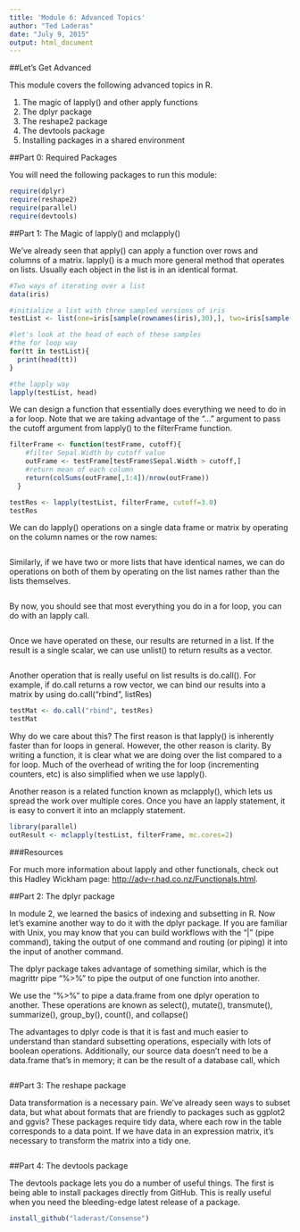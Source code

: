 ```yaml
---
title: 'Module 6: Advanced Topics'
author: "Ted Laderas"
date: "July 9, 2015"
output: html_document
---
```


##Let's Get Advanced

This module covers the following advanced topics in R.

  1. The magic of lapply() and other apply functions
  2. The dplyr package
  3. The reshape2 package
  4. The devtools package
  5. Installing packages in a shared environment

##Part 0: Required Packages

You will need the following packages to run this module:

```r
require(dplyr)
require(reshape2)
require(parallel)
require(devtools)
```

##Part 1: The Magic of lapply() and mclapply()

We've already seen that apply() can apply a function over rows and columns of a matrix. lapply() is a much more general method that operates on lists. Usually each object in the list is in an identical format.

```r
#Two ways of iterating over a list
data(iris)

#initialize a list with three sampled versions of iris
testList <- list(one=iris[sample(rownames(iris),30),], two=iris[sample(rownames(iris),30),], three=iris[sample(rownames(iris),30),])

#let's look at the head of each of these samples
#the for loop way
for(tt in testList){
  print(head(tt))
}

#the lapply way
lapply(testList, head)
```

We can design a function that essentially does everything we need to do in a for loop. Note that we are taking advantage of the "..." argument to pass the cutoff argument from lapply() to the filterFrame function.

```r
filterFrame <- function(testFrame, cutoff){
    #filter Sepal.Width by cutoff value
    outFrame <- testFrame[testFrame$Sepal.Width > cutoff,]
    #return mean of each column
    return(colSums(outFrame[,1:4])/nrow(outFrame))
  }

testRes <- lapply(testList, filterFrame, cutoff=3.0)
testRes
```

We can do lapply() operations on a single data frame or matrix by operating on the column names or the row names:

```r

```

Similarly, if we have two or more lists that have identical names, we can do operations on both of them by operating on the list names rather than the lists themselves.

```r

```

By now, you should see that most everything you do in a for loop, you can do with an lapply call.

```r

```

Once we have operated on these, our results are returned in a list. If the result is a single scalar, we can use unlist() to return results as a vector.

```r

```

Another operation that is really useful on list results is do.call(). For example, if do.call returns a row vector, we can bind our results into a matrix by using do.call("rbind", listRes)

```r
testMat <- do.call("rbind", testRes)
testMat
```

Why do we care about this? The first reason is that lapply() is inherently faster than for loops in general. However, the other reason is clarity. By writing a function, it is clear what we are doing over the list compared to a for loop. Much of the overhead of writing the for loop (incrementing counters, etc) is also simplified when we use lapply().

Another reason is a related function known as mclapply(), which lets us spread the work over multiple cores. Once you have an lapply statement, it is easy to convert it into an mclapply statement.

```r
library(parallel)
outResult <- mclapply(testList, filterFrame, mc.cores=2)
```

###Resources

For much more information about lapply and other functionals, check out this Hadley Wickham page: [http://adv-r.had.co.nz/Functionals.html](http://adv-r.had.co.nz/Functionals.html).



##Part 2: The dplyr package

In module 2, we learned the basics of indexing and subsetting in R. Now let's examine another way to do it with the dplyr package. If you are familiar with Unix, you may know that you can build workflows with the "|" (pipe command), taking the output of one command and routing (or piping) it into the input of another command. 

The dplyr package takes advantage of something similar, which is the magrittr pipe "%>%" to pipe the output of one function into another. 

We use the "%>%" to pipe a data.frame from one dplyr operation to another. These operations are known as select(), mutate(), transmute(), summarize(), group_by(), count(), and collapse() 

The advantages to dplyr code is that it is fast and much easier to understand than standard subsetting operations, especially with lots of boolean operations. Additionally, our source data doesn't need to be a data.frame that's in memory; it can be the result of a database call, which

```r
```

##Part 3: The reshape package

Data transformation is a necessary pain. We've already seen ways to subset data, but what about formats that are friendly to packages such as ggplot2 and ggvis? These packages require tidy data, where each row in the table corresponds to a data point. If we have data in an expression matrix, it's necessary to transform the matrix into a tidy one.  

```r

```

##Part 4: The devtools package

The devtools package lets you do a number of useful things. The first is being able to install packages directly from GitHub. This is really useful when you need the bleeding-edge latest release of a package.

```r
install_github("laderast/Consense")
```

